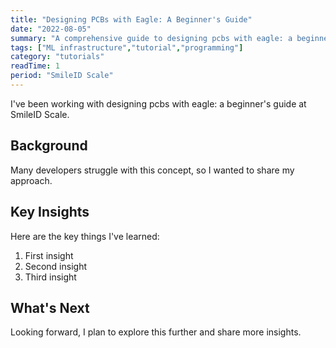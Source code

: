 ```yaml
---
title: "Designing PCBs with Eagle: A Beginner's Guide"
date: "2022-08-05"
summary: "A comprehensive guide to designing pcbs with eagle: a beginner's guide. Learn the fundamentals and best practices."
tags: ["ML infrastructure","tutorial","programming"]
category: "tutorials"
readTime: 1
period: "SmileID Scale"
---
```


I've been working with designing pcbs with eagle: a beginner's guide at SmileID Scale.

## Background

Many developers struggle with this concept, so I wanted to share my approach.

## Key Insights

Here are the key things I've learned:

1. First insight
2. Second insight
3. Third insight

## What's Next

Looking forward, I plan to explore this further and share more insights.

